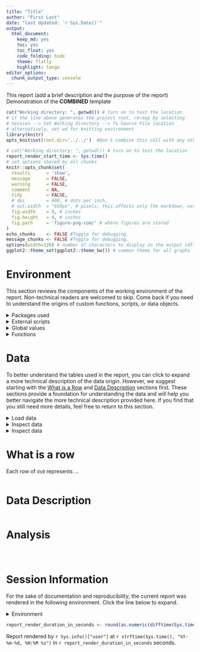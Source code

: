 ```yaml
---
title: "Title"
author: "First Last"  
date: "last Updated: `r Sys.Date()`"
output:
  html_document:
    keep_md: yes
    toc: yes
    toc_float: yes
    code_folding: hide
    theme: flatly
    highlight: tango
editor_options: 
  chunk_output_type: console
---
```


This report (add a brief description and the purpose of the report)
Demonstration of the __COMBINED__ template

<!--  Set the working directory to the repository's base directory; this assumes the report is nested inside of two directories.-->
```r
cat("Working directory: ", getwd()) # turn on to test the location
# if the line above generates the project root, re-map by selecting 
# Session --> Set Working Directory --> To Source File location
# alternatively, set wd for knitting environment
library(knitr)
opts_knit$set(root.dir='../../')  #Don't combine this call with any other chunk -especially one that uses file paths.
```


```r
# cat("Working directory: ", getwd()) # turn on to test the location
report_render_start_time <- Sys.time()
# set options shared by all chunks
knitr::opts_chunk$set(
  results      = 'show',
  message      = FALSE,
  warning      = FALSE,
  comment      = NA,
  tidy         = FALSE,
  # dpi        = 400, # dots per inch,
  # out.width  = "650px", # pixels, this affects only the markdown, not the underlying png file.  The height will be scaled appropriately.
  fig.width    = 9, # inches
  fig.height   = 4, # inches
  fig.path     = 'figure-png-com/' # where figures are stored
)
echo_chunks    <- FALSE #Toggle for debugging.
message_chunks <- FALSE #Toggle for debugging.
options(width=120) # number of characters to display in the output (dflt = 80)
ggplot2::theme_set(ggplot2::theme_bw()) # common theme for all graphs
```

# Environment

This section reviews the components of the working environment of the report. Non-technical readers are welcomed to skip. Come back if you need to understand the origins of custom functions, scripts, or data objects.

<details>
   <summary> Packages used <span class="glyphicon glyphicon-plus-sign"></span></summary>

Packages used in current report

<!-- Load packages, or at least verify they're available on the local machine.  Suppress the output when loading packages. -->
```r
# Choose to be greedy: load only what's needed
# Three ways, from least (1) to most(3) greedy:
# -- 1.Attach these packages so their functions don't need to be qualified: http://r-pkgs.had.co.nz/namespace.html#search-path
library(ggplot2)   # graphs
library(forcats)   # factors
library(stringr)   # strings
library(lubridate) # dates
library(scales)    # formats
library(dplyr)     # manipulation
# -- 2.Import only certain functions of a package into the search path.
import::from("magrittr", "%>%")
# -- 3. Verify these packages are available on the machine, but their functions need to be qualified: http://r-pkgs.had.co.nz/namespace.html#search-path
requireNamespace("readr"    )# data import/export
requireNamespace("readxl"   )# data import/export
requireNamespace("tidyr"    )# tidy data
requireNamespace("janitor"  )# tidy data
requireNamespace("dplyr"    )# Avoid attaching dplyr, b/c its function names conflict with a lot of packages (esp base, stats, and plyr).
```
</details>


<details>
   <summary> External scripts <span class="glyphicon glyphicon-plus-sign"></span></summary>
```r
source("../../scripts/common-functions.R")
```
</details>



<details>
   <summary> Global values <span class="glyphicon glyphicon-plus-sign"></span></summary>
Values used throughout the report.
```r
```
</details>



<details>
   <summary> Functions <span class="glyphicon glyphicon-plus-sign"></span></summary>
Custom functions defined for use in this report.
```r
```
</details>


# Data

To better understand the tables used in the report, you can click to expand a more technical description of the data origin. However, we suggest starting with the [What is a Row](#what-is-a-row) and [Data Description](#data-description) sections first. These sections provide a foundation for understanding the data and will help you better navigate the more technical description provided here. If you find that you still need more details, feel free to return to this section.


<details>
   <summary> Load data <span class="glyphicon glyphicon-plus-sign"></span></summary>

```r

```
</details>


<details>
   <summary> Inspect data <span class="glyphicon glyphicon-plus-sign"></span></summary>
```r

```
</details>


<details>
   <summary> Inspect data <span class="glyphicon glyphicon-plus-sign"></span></summary>
```r

```
</details>


# What is a row {#what-is-a-row} 

Each row of `ds0` represents ...

```r

```

# Data Description {#data-description}

```r

```


# Analysis

```r

```

```r

```

```r

```

Session Information {#session-info}
===========================================================================

For the sake of documentation and reproducibility, the current report was rendered in the following environment.  Click the line below to expand.

<details>
  <summary>Environment <span class="glyphicon glyphicon-plus-sign"></span></summary>
```r
if( requireNamespace("devtools", quietly = TRUE) ) {
  devtools::session_info()
} else {
  sessionInfo()
}
```
</details>

```r
report_render_duration_in_seconds <- round(as.numeric(difftime(Sys.time(), report_render_start_time, units="secs")))
```

Report rendered by `r Sys.info()["user"]` at `r strftime(Sys.time(), "%Y-%m-%d, %H:%M %z")` in `r report_render_duration_in_seconds` seconds.
